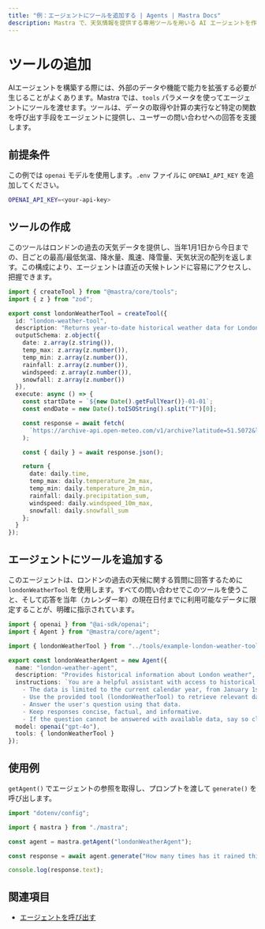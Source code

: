 ```yaml
---
title: "例：エージェントにツールを追加する | Agents | Mastra Docs"
description: Mastra で、天気情報を提供する専用ツールを用いる AI エージェントを作成する例。
---
```





# ツールの追加

AIエージェントを構築する際には、外部のデータや機能で能力を拡張する必要が生じることがよくあります。Mastra では、`tools` パラメータを使ってエージェントにツールを渡せます。ツールは、データの取得や計算の実行など特定の関数を呼び出す手段をエージェントに提供し、ユーザーの問い合わせへの回答を支援します。



## 前提条件

この例では `openai` モデルを使用します。`.env` ファイルに `OPENAI_API_KEY` を追加してください。

```bash filename=".env" copy
OPENAI_API_KEY=<your-api-key>
```



## ツールの作成

このツールはロンドンの過去の天気データを提供し、当年1月1日から今日までの、日ごとの最高/最低気温、降水量、風速、降雪量、天気状況の配列を返します。この構成により、エージェントは直近の天候トレンドに容易にアクセスし、把握できます。

```typescript filename="src/mastra/tools/example-london-weather-tool.ts" showLineNumbers copy
import { createTool } from "@mastra/core/tools";
import { z } from "zod";

export const londonWeatherTool = createTool({
  id: "london-weather-tool",
  description: "Returns year-to-date historical weather data for London",
  outputSchema: z.object({
    date: z.array(z.string()),
    temp_max: z.array(z.number()),
    temp_min: z.array(z.number()),
    rainfall: z.array(z.number()),
    windspeed: z.array(z.number()),
    snowfall: z.array(z.number())
  }),
  execute: async () => {
    const startDate = `${new Date().getFullYear()}-01-01`;
    const endDate = new Date().toISOString().split("T")[0];

    const response = await fetch(
      `https://archive-api.open-meteo.com/v1/archive?latitude=51.5072&longitude=-0.1276&start_date=${startDate}&end_date=${endDate}&daily=temperature_2m_max,temperature_2m_min,precipitation_sum,windspeed_10m_max,snowfall_sum&timezone=auto`
    );

    const { daily } = await response.json();

    return {
      date: daily.time,
      temp_max: daily.temperature_2m_max,
      temp_min: daily.temperature_2m_min,
      rainfall: daily.precipitation_sum,
      windspeed: daily.windspeed_10m_max,
      snowfall: daily.snowfall_sum
    };
  }
});
```



## エージェントにツールを追加する

このエージェントは、ロンドンの過去の天候に関する質問に回答するために `londonWeatherTool` を使用します。すべての問い合わせでこのツールを使うこと、そして応答を当年（カレンダー年）の現在日付までに利用可能なデータに限定することが、明確に指示されています。

```typescript filename="src/mastra/agents/example-london-weather-agent.ts" showLineNumbers copy
import { openai } from "@ai-sdk/openai";
import { Agent } from "@mastra/core/agent";

import { londonWeatherTool } from "../tools/example-london-weather-tool";

export const londonWeatherAgent = new Agent({
  name: "london-weather-agent",
  description: "Provides historical information about London weather",
  instructions: `You are a helpful assistant with access to historical weather data for London.
    - The data is limited to the current calendar year, from January 1st up to today's date.
    - Use the provided tool (londonWeatherTool) to retrieve relevant data.
    - Answer the user's question using that data.
    - Keep responses concise, factual, and informative.
    - If the question cannot be answered with available data, say so clearly.`,
  model: openai("gpt-4o"),
  tools: { londonWeatherTool }
});
```



## 使用例

`getAgent()` でエージェントの参照を取得し、プロンプトを渡して `generate()` を呼び出します。

```typescript filename="src/test-london-weather-agent.ts" showLineNumbers copy
import "dotenv/config";

import { mastra } from "./mastra";

const agent = mastra.getAgent("londonWeatherAgent");

const response = await agent.generate("How many times has it rained this year?");

console.log(response.text);
```


<GithubLink
  outdated={true}
  marginTop='mt-16'
  link="https://github.com/mastra-ai/mastra/blob/main/examples/basics/agents/using-a-tool"
/>



## 関連項目

- [エージェントを呼び出す](./calling-agents.mdx#from-the-command-line)

